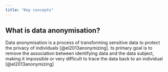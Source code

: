 ```yaml
---
title: "Key concepts"
---
```



## What is data anonymisation?

Data anonymisation is a process of transforming sensitive data to protect the privacy of individuals [@el2013anonymizing]. ts primary goal is to remove the association between identifying data and the data subject, making it impossible or very difficult to trace the data back to an individual [@el2013anonymizing]